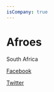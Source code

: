 ```yaml
---
isCompany: true
---
```


# Afroes

<Location>

South Africa

</Location>

<Website>

[Facebook](https://www.facebook.com/AfroesGames/)

[Twitter](https://twitter.com/afroesgames)

</Website>
